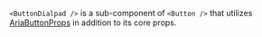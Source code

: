 `<ButtonDialpad />` is a sub-component of `<Button />` that utilizes [AriaButtonProps](https://react-spectrum.adobe.com/react-aria/useButton.html) in addition to its core props.

